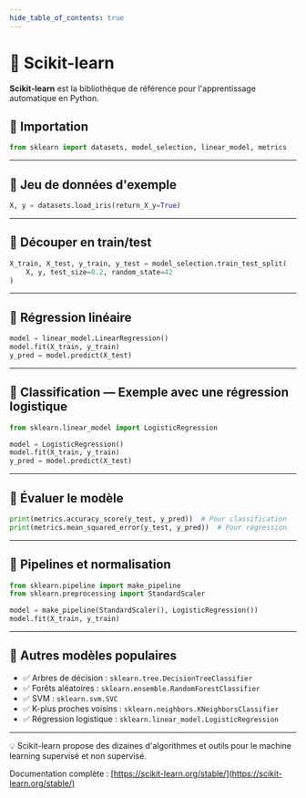 ```yaml
---
hide_table_of_contents: true
---
```


# 🤖 Scikit-learn

**Scikit-learn** est la bibliothèque de référence pour l'apprentissage automatique en Python.

## 🔹 Importation

```python
from sklearn import datasets, model_selection, linear_model, metrics
```

---

## 🔹 Jeu de données d'exemple

```python
X, y = datasets.load_iris(return_X_y=True)
```

---

## 🔹 Découper en train/test

```python
X_train, X_test, y_train, y_test = model_selection.train_test_split(
    X, y, test_size=0.2, random_state=42
)
```

---

## 🔹 Régression linéaire

```python
model = linear_model.LinearRegression()
model.fit(X_train, y_train)
y_pred = model.predict(X_test)
```

---

## 🔹 Classification — Exemple avec une régression logistique

```python
from sklearn.linear_model import LogisticRegression

model = LogisticRegression()
model.fit(X_train, y_train)
y_pred = model.predict(X_test)
```

---

## 🔹 Évaluer le modèle

```python
print(metrics.accuracy_score(y_test, y_pred))  # Pour classification
print(metrics.mean_squared_error(y_test, y_pred))  # Pour régression
```

---

## 🔹 Pipelines et normalisation

```python
from sklearn.pipeline import make_pipeline
from sklearn.preprocessing import StandardScaler

model = make_pipeline(StandardScaler(), LogisticRegression())
model.fit(X_train, y_train)
```

---

## 🔹 Autres modèles populaires

- ✅ Arbres de décision : `sklearn.tree.DecisionTreeClassifier`
- ✅ Forêts aléatoires : `sklearn.ensemble.RandomForestClassifier`
- ✅ SVM : `sklearn.svm.SVC`
- ✅ K-plus proches voisins : `sklearn.neighbors.KNeighborsClassifier`
- ✅ Régression logistique : `sklearn.linear_model.LogisticRegression`

---

💡 Scikit-learn propose des dizaines d'algorithmes et outils pour le machine learning supervisé et non supervisé.

Documentation complète : [https://scikit-learn.org/stable/](https://scikit-learn.org/stable/)